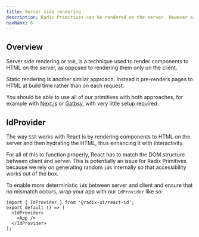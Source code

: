 ```yaml
---
title: Server side rendering
description: Radix Primitives can be rendered on the server. However a little setup is required to make sure they work properly.
navRank: 6
---
```


## Overview

Server side rendering or `SSR`, is a technique used to render components to HTML on the server, as opposed to rendering them only on the client.

Static rendering is another similar approach. Instead it pre-renders pages to HTML at build time rather than on each request.

You should be able to use all of our primitives with both approaches, for example with [Next.js](https://nextjs.org/) or [Gatbsy](https://www.gatsbyjs.com/), with very little setup required.

## IdProvider

The way `SSR` works with React is by rendering components to HTML on the server and then hydrating the HTML, thus enhancing it with interactivity.

For all of this to function properly, React has to match the DOM structure between client and server. This is potentially an issue for Radix Primitives because we rely on generating random `id`s internally so that accessibility works out of the box.

To enable more deterministic `id`s between server and client and ensure that no mismatch occurs, wrap your app with our `IdProvider` like so:

```tsx
import { IdProvider } from '@radix-ui/react-id';
export default () => (
  <IdProvider>
    <App />
  </IdProvider>
);
